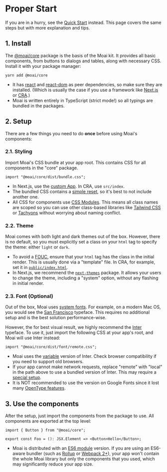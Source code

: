 
<Meta title="Proper Start" />

# Proper Start

If you are in a hurry, see the [Quick Start] instead. This page covers the same
steps but with more explanation and tips.

[quick start]: /?path=/docs/quick-start--page.

## 1. Install

The [@moai/core] package is the basis of the Moai kit. It provides all basic
components, from buttons to dialogs and tables, along with necessary CSS.
Install it with your package manager:

```
yarn add @moai/core
```

-   It has [react] and [react-dom] as peer dependencies, so make sure they are
    installed. (Which is usually the case if you use a framework like [Next.js] or
    [CRA].)
-   Moai is written entirely in TypeScript (strict mode!) so all typings are
    bundled in the packages.

[typing]: https://www.typescriptlang.org/docs/handbook/declaration-files/introduction.html
[react]: https://www.npmjs.com/package/react
[react-dom]: https://www.npmjs.com/package/react-dom
[@moai/core]: https://www.npmjs.com/package/@moai/core
[next.js]: https://nextjs.org/
[cra]: https://create-react-app.dev/

## 2. Setup

There are a few things you need to do **once** before using Moai's components:

### 2.1. Styling

Import Moai's CSS bundle at your app root. This contains CSS for all components
in the "core" package.

```tsx
import "@moai/core/dist/bundle.css";
```

-   In Next.js, use the [custom App]. In CRA, use `src/index`.
-   The bundled CSS contains a [simple reset], so it's best to not include
    another one.
-   All CSS for components use [CSS Modules]. This means all class names are
    scoped so you can use other class-based libraries like [Tailwind CSS] or
    [Tachyons] without worrying about naming conflict.

[simple reset]: https://github.com/moaijs/moai/blob/main/core/src/global.css
[css modules]: https://github.com/css-modules/css-modules
[tailwind css]: https://tailwindcss.com
[tachyons]: https://tachyons.io/
[custom app]: https://nextjs.org/docs/advanced-features/custom-app

### 2.2. Theme

Moai comes with both light and dark themes out of the box. However, there is no
default, so you must explicitly set a class on your `html` tag to specify the
theme: either `light` or `dark`.

-   To avoid a [FOUC], ensure that your `html` tag has the class in the initial
    render. This is usually done via a "template" file. In CRA, for example, set it
    in [`public/index.html`].
-   In Next.js, we recommend the [`next-themes`] package. It allows your users
    to change the theme, including a "system" option, without any flashing in
    initial render.

[custom document]: https://nextjs.org/docs/advanced-features/custom-document
[`public/index.html`]: https://create-react-app.dev/docs/using-the-public-folder/#changing-the-html
[fouc]: https://en.wikipedia.org/wiki/Flash_of_unstyled_content
[`next-themes`]: https://github.com/pacocoursey/next-themes

### 2.3. Font (Optional)

Out of the box, Moai uses [system fonts]. For example, on a modern Mac OS, you
would see the [San Francisco] typeface. This requires no additional setup
and is the best solution performance-wise.

However, the for best visual result, we highly recommend the [Inter] typeface.
To use it, just import the following CSS at your app's root, and Moai will use
Inter instead:

```tsx
import "@moai/core/dist/font/remote.css";
```

-   Moai uses the [variable] version of Inter. Check browser compatibility if you
    need to support old browsers.
-   If your app cannot make network requests, replace "remote" with "local" in the
    path above to use a bundled version of Inter. This may require a [special
    setup].
-   It is NOT recommended to use the version on Google Fonts since it lost many
    [OpenType features].

[system fonts]: https://github.com/moaijs/moai/blob/d3c7c957016b0a8de7838c35fe309384154f9f40/core/src/global.css#L54-L55
[san francisco]: https://en.wikipedia.org/wiki/San_Francisco_(sans-serif_typeface)
[inter]: https://rsms.me/inter/
[variable]: https://en.wikipedia.org/wiki/Variable_font
[instruction]: https://rsms.me/inter/#usage
[opentype features]: https://en.wikipedia.org/wiki/List_of_typographic_features
[special setup]: https://webpack.js.org/guides/asset-management/#loading-fonts

## 3. Use the components

After the setup, just import the components from the package to use. All
components are exported at the top level:

```tsx
import { Button } from "@moai/core";

export const Foo = (): JSX.Element => <Button>Hello</Button>;
```

-   Moai is distributed with an [ES6 module] version. If you are using an
    ES6-aware bundler (such as [Rollup] or [Webpack 2+]), your app won't contain
    the whole Moai library but only the components that you used, which may
    significantly reduce your app size.

[es6 module]: https://github.com/rollup/rollup/wiki/pkg.module
[rollup]: https://rollupjs.org/guide/en/
[webpack 2+]: https://webpack.js.org/guides/tree-shaking/
